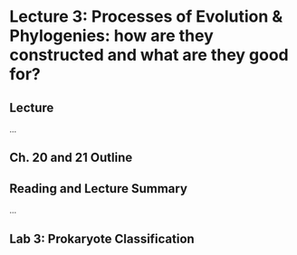 # Lecture 3: Processes of Evolution & Phylogenies: how are they constructed and what are they good for? {-}
 
## Lecture {-}

...

## Ch. 20 and 21 Outline {-}

## Reading and Lecture Summary {-}

...

## Lab 3: Prokaryote Classification {-}